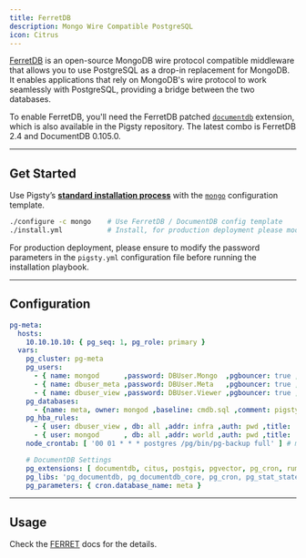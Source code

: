 ```yaml
---
title: FerretDB
description: Mongo Wire Compatible PostgreSQL
icon: Citrus
---
```


[FerretDB](https://www.openhalo.org/) is an open-source MongoDB wire protocol compatible middleware that allows you to use PostgreSQL as a drop-in replacement for MongoDB.
It enables applications that rely on MongoDB's wire protocol to work seamlessly with PostgreSQL, providing a bridge between the two databases.

To enable FerretDB, you'll need the FerretDB patched [`documentdb`](https://ext.pgsty.com/e/documentdb) extension, which is also available in the Pigsty repository.
The latest combo is FerretDB 2.4 and DocumentDB 0.105.0.


------

## Get Started

Use Pigsty’s [**standard installation process**](/install/start/) with the [`mongo`](https://github.com/pgsty/pigsty/blob/main/conf/mongo.yml) configuration template.

```bash
./configure -c mongo    # Use FerretDB / DocumentDB config template
./install.yml           # Install, for production deployment please modify passwords in pigsty.yml first
```

For production deployment, please ensure to modify the password parameters in the `pigsty.yml` configuration file before running the installation playbook.


------

## Configuration

```yaml
pg-meta:
  hosts:
    10.10.10.10: { pg_seq: 1, pg_role: primary }
  vars:
    pg_cluster: pg-meta
    pg_users:
      - { name: mongod      ,password: DBUser.Mongo  ,pgbouncer: true ,roles: [dbrole_admin   ] ,comment: ferretdb super user ,superuser: true }
      - { name: dbuser_meta ,password: DBUser.Meta   ,pgbouncer: true ,roles: [dbrole_admin   ] ,comment: pigsty admin user }
      - { name: dbuser_view ,password: DBUser.Viewer ,pgbouncer: true ,roles: [dbrole_readonly] ,comment: read-only viewer  }
    pg_databases:
      - {name: meta, owner: mongod ,baseline: cmdb.sql ,comment: pigsty meta database ,schemas: [pigsty] ,extensions: [ documentdb, postgis, vector, pg_cron, rum ]}
    pg_hba_rules:
      - { user: dbuser_view , db: all ,addr: infra ,auth: pwd ,title: 'allow grafana dashboard access cmdb from infra nodes' }
      - { user: mongod      , db: all ,addr: world ,auth: pwd ,title: 'mongodb password access from everywhere' }
    node_crontab: [ '00 01 * * * postgres /pg/bin/pg-backup full' ] # make a full backup every 1am

    # DocumentDB Settings
    pg_extensions: [ documentdb, citus, postgis, pgvector, pg_cron, rum ]
    pg_libs: 'pg_documentdb, pg_documentdb_core, pg_cron, pg_stat_statements, auto_explain'  # add timescaledb to shared_preload_libraries
    pg_parameters: { cron.database_name: meta }
```


------

## Usage

Check the [FERRET](/ferret) docs for the details.